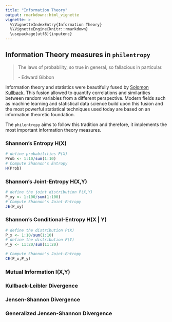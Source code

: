 ```yaml
---
title: "Information Theory"
output: rmarkdown::html_vignette
vignette: >
  %\VignetteIndexEntry{Information Theory}
  %\VignetteEngine{knitr::rmarkdown}
  \usepackage[utf8]{inputenc}
---
```


## Information Theory measures in `philentropy`

> The laws of probability, so true in general, so fallacious in particular.
> 
> \- Edward Gibbon

Information theory and statistics were beautifully fused by [Solomon Kullback](https://books.google.de/books?hl=de&lr=&id=luHcCgAAQBAJ&oi=fnd&pg=PR13&dq=S+kullback+%2B+Information+Theory&ots=G0OBmsYYSW&sig=R9aJhY73UQslIePFyZ3s-0sgiPU#v=onepage&q=S%20kullback%20%2B%20Information%20Theory&f=false). This fusion allowed to quantify correlations and similarities between random variables
from a different perspective. Modern fields such as machine learning and statistical data science build upon this fusion and the most powerful statistical techniques used today are based on an information theoretic foundation.

The `philentropy` aims to follow this tradition and therefore, it implements
the most important information theory measures.

### Shannon's Entropy H(X)


```r
# define probabilities P(X)
Prob <- 1:10/sum(1:10)
# Compute Shannon's Entropy
H(Prob)
```

### Shannon's Joint-Entropy H(X,Y)


```r
# define the joint distribution P(X,Y)
P_xy <- 1:100/sum(1:100)
# Compute Shannon's Joint-Entropy
JE(P_xy)
```

### Shannon's Conditional-Entropy H(X | Y)

```r
# define the distribution P(X)
P_x <- 1:10/sum(1:10)
# define the distribution P(Y)
P_y <- 11:20/sum(11:20)

# Compute Shannon's Joint-Entropy
CE(P_x,P_y)
```


### Mutual Information I(X,Y)

### Kullback-Leibler Divergence

### Jensen-Shannon Divergence

### Generalized Jensen-Shannon Divergence






